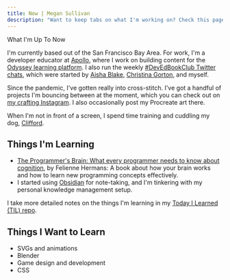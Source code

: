 ```yaml
---
title: Now | Megan Sullivan
description: "Want to keep tabs on what I'm working on? Check this page for regular updates on what I'm currently learning or building."
---
```




<RouteTargetHeading level={1} targetId="navigation">
  What I'm Up To Now
</RouteTargetHeading>

I'm currently based out of the San Francisco Bay Area. For work, I'm a developer educator at [Apollo](https://www.apollographql.com/), where I work on building content for the [Odyssey learning platform](https://www.apollographql.com/tutorials/). I also run the weekly [#DevEdBookClub Twitter chats](https://twitter.com/DevEdBookClub), which were started by [Aisha Blake](https://twitter.com/AishaBlake), [Christina Gorton](https://twitter.com/coffeecraftcode), and myself.

Since the pandemic, I've gotten really into cross-stitch. I've got a handful of projects I'm bouncing between at the moment, which you can check out on [my crafting Instagram](https://instagram.com/meganesulli). I also occasionally post my Procreate art there.

When I'm not in front of a screen, I spend time training and cuddling my dog, [Clifford](https://instagram.com/clifford.the.medium.red.dog/).

## Things I'm Learning

- [The Programmer's Brain: What every programmer needs to know about cognition](https://www.manning.com/books/the-programmers-brain), by Felienne Hermans: A book about how your brain works and how to learn new programming concepts effectively.
- I started using [Obsidian](https://obsidian.md/) for note-taking, and I'm tinkering with my personal knowledge management setup.

I take more detailed notes on the things I'm learning in my [Today I Learned (TIL) repo](https://github.com/meganesu/TIL).

## Things I Want to Learn

- SVGs and animations
- Blender
- Game design and development
- CSS
